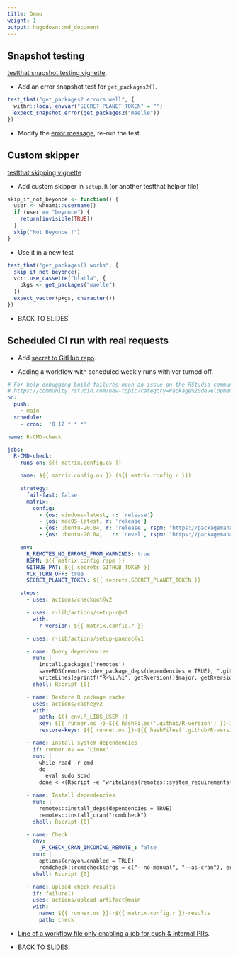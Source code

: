```yaml
---
title: Demo
weight: 1
output: hugodown::md_document
---
```


## Snapshot testing

[testthat snapshot testing vignette](https://testthat.r-lib.org/articles/snapshotting.html).

* Add an error snapshot test for `get_packages2()`.

```r
test_that("get_packages2 errors well", {
  withr::local_envvar("SECRET_PLANET_TOKEN" = "")
  expect_snapshot_error(get_packages2("maelle"))
})
```

* Modify the [error message](https://style.tidyverse.org/error-messages.html), re-run the test.

## Custom skipper

[testthat skipping vignette](https://testthat.r-lib.org/articles/skipping.html)

* Add custom skipper in `setup.R` (or another testthat helper file)

```r
skip_if_not_beyonce <- function() {
  user <- whoami::username()
  if (user == "beyonce") {
    return(invisible(TRUE))
  }
  skip("Not Beyonce !")
}
```

* Use it in a new test

```r
test_that("get_packages() works", {
  skip_if_not_beyonce()
  vcr::use_cassette("blabla", {
    pkgs <- get_packages("maelle")
  })
  expect_vector(pkgs, character())
})
```

* BACK TO SLIDES.

## Scheduled CI run with real requests

* Add [secret to GitHub repo](https://docs.github.com/en/actions/reference/encrypted-secrets).

* Adding a workflow with scheduled weekly runs with vcr turned off.


```yaml
# For help debugging build failures open an issue on the RStudio community with the 'github-actions' tag.
# https://community.rstudio.com/new-topic?category=Package%20development&tags=github-actions
on:
  push:
    - main
  schedule:
    - cron:  '0 12 * * *'

name: R-CMD-check

jobs:
  R-CMD-check:
    runs-on: ${{ matrix.config.os }}

    name: ${{ matrix.config.os }} (${{ matrix.config.r }})

    strategy:
      fail-fast: false
      matrix:
        config:
          - {os: windows-latest, r: 'release'}
          - {os: macOS-latest, r: 'release'}
          - {os: ubuntu-20.04, r: 'release', rspm: "https://packagemanager.rstudio.com/cran/__linux__/focal/latest"}
          - {os: ubuntu-20.04,   r: 'devel', rspm: "https://packagemanager.rstudio.com/cran/__linux__/focal/latest", http-user-agent: "R/4.1.0 (ubuntu-20.04) R (4.1.0 x86_64-pc-linux-gnu x86_64 linux-gnu) on GitHub Actions" }

    env:
      R_REMOTES_NO_ERRORS_FROM_WARNINGS: true
      RSPM: ${{ matrix.config.rspm }}
      GITHUB_PAT: ${{ secrets.GITHUB_TOKEN }}
      VCR_TURN_OFF: true
      SECRET_PLANET_TOKEN: ${{ secrets.SECRET_PLANET_TOKEN }}

    steps:
      - uses: actions/checkout@v2

      - uses: r-lib/actions/setup-r@v1
        with:
          r-version: ${{ matrix.config.r }}

      - uses: r-lib/actions/setup-pandoc@v1

      - name: Query dependencies
        run: |
          install.packages('remotes')
          saveRDS(remotes::dev_package_deps(dependencies = TRUE), ".github/depends.Rds", version = 2)
          writeLines(sprintf("R-%i.%i", getRversion()$major, getRversion()$minor), ".github/R-version")
        shell: Rscript {0}

      - name: Restore R package cache
        uses: actions/cache@v2
        with:
          path: ${{ env.R_LIBS_USER }}
          key: ${{ runner.os }}-${{ hashFiles('.github/R-version') }}-1-${{ hashFiles('.github/depends.Rds') }}
          restore-keys: ${{ runner.os }}-${{ hashFiles('.github/R-version') }}-1-

      - name: Install system dependencies
        if: runner.os == 'Linux'
        run: |
          while read -r cmd
          do
            eval sudo $cmd
          done < <(Rscript -e 'writeLines(remotes::system_requirements("ubuntu", "20.04"))')

      - name: Install dependencies
        run: |
          remotes::install_deps(dependencies = TRUE)
          remotes::install_cran("rcmdcheck")
        shell: Rscript {0}

      - name: Check
        env:
          _R_CHECK_CRAN_INCOMING_REMOTE_: false
        run: |
          options(crayon.enabled = TRUE)
          rcmdcheck::rcmdcheck(args = c("--no-manual", "--as-cran"), error_on = "warning", check_dir = "check")
        shell: Rscript {0}

      - name: Upload check results
        if: failure()
        uses: actions/upload-artifact@main
        with:
          name: ${{ runner.os }}-r${{ matrix.config.r }}-results
          path: check
```


* [Line of a workflow file only enabling a job for push & internal PRs](https://github.com/r-lib/pkgdown/blob/900ef5471576f8f29508a7e7d94fae51390f2d96/.github/workflows/pkgdown.yaml#L15).

* BACK TO SLIDES.